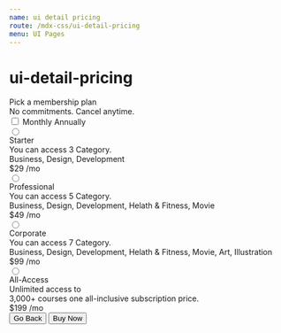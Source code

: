 ```yaml
---
name: ui detail pricing
route: /mdx-css/ui-detail-pricing
menu: UI Pages
---
```



# ui-detail-pricing

<Playground>
	<div className="tutor-details-pricing tutor-pt-70 tutor-pb-70">
		<div className="tutor-dp-plan-title tutor-text-center">
			<span className="tutor-dp-title tutor-text-bold-h3 tutor-color-text-primary">Pick a membership plan</span>
		</div>
		<div className="tutor-dp-plan-subtitle tutor-text-center tutor-pt-10">
			<span className="tutor-dp-subtitle tutor-text-regular-h6 tutor-color-text-subsued">
				No commitments. Cancel anytime.
			</span>
		</div>
		<div className="tutor-dp-plan-switch tutor-text-center tutor-pt-40">
			<label class="tutor-form-toggle">
				<input type="checkbox" class="tutor-form-toggle-input" />
				<span class="tutor-form-toggle-label tutor-form-toggle-checked tutor-text-regular-body">Monthly</span>
				<span class="tutor-form-toggle-control"></span>
				<span class="tutor-form-toggle-label tutor-form-toggle-unchecked tutor-text-regular-body">Annually</span>
			</label>
		</div>
		<div className="tutor-membership-plans-group tutor-pt-50">
			<label className="tutor-membership-plans" form="radio_aa">
				<input className="" type="radio" name="radio_aa" id="radio_aa" />
				<div className="tutor-details-pricing-plan tutor-radio-select tutor-align-items-center tutor-mb-22 tutor-p-20">
					<div className="tutor-plan-title">
						<span className="tutor-radio-icon"></span>
						<span className="tutor-radio-select-title tutor-text-medium-h6 tutor-color-text-primary tutor-pl-18">
							Starter
						</span>
					</div>
					<div className="tutor-plan-starter tutor-mr-15">
						<div className="tutor-text-regular-body tutor-color-text-subsued">You can access 3 Category.</div>
						<div className="tutor-text-medium-body tutor-color-text-primary">Business, Design, Development</div>
					</div>
					<div className="tutor-plan-pricing">
						<span className="tutor-text-bold-h4 tutor-color-text-primary">$29</span>
						<span className="tutor-text-regular-caption tutor-color-text-hints"> /mo</span>
					</div>
				</div>
			</label>
			<label className="tutor-membership-plans" form="radio_aa">
				<input className="" type="radio" name="radio_aa" id="radio_aa" />
				<div className="tutor-details-pricing-plan tutor-radio-select tutor-align-items-center tutor-mb-22 tutor-p-20">
					<div className="tutor-plan-title">
						<span className="tutor-radio-icon"></span>
						<span className="tutor-radio-select-title tutor-text-medium-h6 tutor-color-text-primary tutor-pl-18">
							Professional
						</span>
					</div>
					<div className="tutor-plan-professional tutor-mr-15">
						<div className="tutor-text-regular-body tutor-color-text-subsued">You can access 5 Category.</div>
						<div className="tutor-text-medium-body tutor-color-text-primary">
							Business, Design, Development, Helath & Fitness, Movie
						</div>
					</div>
					<div className="tutor-plan-pricing">
						<span className="tutor-text-bold-h4 tutor-color-text-primary">$49</span>
						<span className="tutor-text-regular-caption tutor-color-text-hints"> /mo</span>
					</div>
				</div>
			</label>
			<label className="tutor-membership-plans" form="radio_aa">
				<input className="" type="radio" name="radio_aa" id="radio_aa" />
				<div className="tutor-details-pricing-plan tutor-radio-select tutor-align-items-center tutor-mb-22 tutor-p-20">
					<div className="tutor-plan-title">
						<span className="tutor-radio-icon"></span>
						<span className="tutor-radio-select-title tutor-text-medium-h6 tutor-color-text-primary tutor-pl-18">
							Corporate
						</span>
					</div>
					<div className="tutor-plan-corporate tutor-mr-15">
						<div className="tutor-text-regular-body tutor-color-text-subsued">You can access 7 Category.</div>
						<div className="tutor-text-medium-body tutor-color-text-primary">
							Business, Design, Development, Helath & Fitness, Movie, Art, Illustration
						</div>
					</div>
					<div className="tutor-plan-pricing">
						<span className="tutor-text-bold-h4 tutor-color-text-primary">$99</span>
						<span className="tutor-text-regular-caption tutor-color-text-hints"> /mo</span>
					</div>
				</div>
			</label>
			<label className="tutor-membership-plans" form="radio_aa">
				<input className="" type="radio" name="radio_aa" id="radio_aa" />
				<div className="tutor-details-pricing-plan tutor-radio-select tutor-align-items-center tutor-p-20">
					<div className="tutor-plan-title">
						<span className="tutor-radio-icon"></span>
						<span className="tutor-radio-select-title tutor-text-medium-h6 tutor-color-text-primary tutor-pl-18">
							All-Access
						</span>
					</div>
					<div className="tutor-plan-access tutor-mr-15">
						<div className="tutor-text-regular-body tutor-color-text-subsued">Unlimited access to</div>
						<div className="tutor-text-medium-body tutor-color-text-primary">
							3,000+ courses one all-inclusive subscription price.
						</div>
					</div>
					<div className="tutor-plan-pricing">
						<span className="tutor-text-bold-h4 tutor-color-text-primary">$199</span>
						<span className="tutor-text-regular-caption tutor-color-text-hints"> /mo</span>
					</div>
				</div>
			</label>
		</div>
		<div className="tutor-plan-btn-group tutor-btn-group tutor-mt-50 tutor-align-items-center justify-content-center">
			<button className="tutor-btn tutor-btn-disable tutor-no-hover tutor-btn-lg">Go Back</button>
			<button className="tutor-btn tutor-btn-primary tutor-btn-lg">Buy Now</button>
		</div>
	</div>
</Playground>

